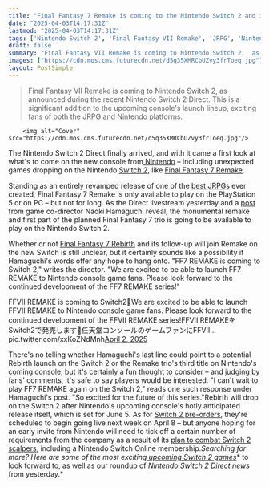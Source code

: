 ```yaml
---
title: "Final Fantasy 7 Remake is coming to the Nintendo Switch 2 and its sequels might too, as Square Enix says to 'look forward to the continued development' of the JRPG series"
date: "2025-04-03T14:17:31Z"
lastmod: "2025-04-03T14:17:31Z"
tags: ['Nintendo Switch 2', 'Final Fantasy VII Remake', 'JRPG', 'Nintendo']
draft: false
summary: "Final Fantasy VII Remake is coming to Nintendo Switch 2,  as announced during the recent Nintendo Switch 2 Direct.  This is a significant addition to the upcoming console's launch lineup, exciting fans of both the JRPG and Nintendo platforms."
images: ["https://cdn.mos.cms.futurecdn.net/d5q35XMRCbUZvy3frToeq.jpg"]
layout: PostSimple
---
```

> Final Fantasy VII Remake is coming to Nintendo Switch 2,  as announced during the recent Nintendo Switch 2 Direct.  This is a significant addition to the upcoming console's launch lineup, exciting fans of both the JRPG and Nintendo platforms.


        <img alt="Cover" src="https://cdn.mos.cms.futurecdn.net/d5q35XMRCbUZvy3frToeq.jpg"/>
        
The Nintendo Switch 2 Direct finally arrived, and with it came a first look at what's to come on the new console from[ <u>Nintendo</u>](https://www.gamesradar.com/platforms/nintendo/) – including unexpected games dropping on the Nintendo [<u>Switch 2</u>](https://www.gamesradar.com/nintendo-switch-2-guide/), like [<u>Final Fantasy 7 Remake</u>](https://www.gamesradar.com/final-fantasy-7-remake-guide/).

Standing as an entirely revamped release of one of the [<u>best JRPGs</u>](https://www.gamesradar.com/best-jrpgs/) ever created, Final Fantasy 7 Remake is only available to play on the PlayStation 5 or on PC – but not for long. As the Direct livestream yesterday and a [<u>post</u>](https://x.com/nhamaguc/status/1907444113466921468) from game co-director Naoki Hamaguchi reveal, the monumental remake and first part of the planned Final Fantasy 7 trio is going to be available to play on the Nintendo Switch 2.

Whether or not [<u>Final Fantasy 7 Rebirth</u>](https://www.gamesradar.com/final-fantasy-7-rebirth-guide/) and its follow-up will join Remake on the new Switch is still unclear, but it certainly sounds like a possibility if Hamaguchi's words offer any hope to hang onto. "FF7 REMAKE is coming to Switch 2," writes the director. "We are excited to be able to launch FF7 REMAKE to Nintendo console game fans. Please look forward to the continued development of the FF7 REMAKE series!"

FFVII REMAKE is coming to Switch2🎉We are excited to be able to launch FFVII REMAKE to Nintendo console game fans. Please look forward to the continued development of the FFVII REMAKE series!FFVII REMAKEをSwitch2で発売します🎉任天堂コンソールのゲームファンにFFVII… pic.twitter.com/xxKoZNdMnh[April 2, 2025](https://twitter.com/cantworkitout/status/1907444113466921468)

There's no telling whether Hamaguchi's last line could point to a potential Rebirth launch on the Switch 2 or the Remake trio's third title on Nintendo's coming console, but it's certainly a fun thought to consider – and judging by fans' comments, it's safe to say players would be interested. "I can't wait to play FF7 REMAKE again on the Switch 2," reads one such response under Hamaguchi's post. "So excited for the future of this series."Rebirth will drop on the Switch 2 after Nintendo's upcoming console's hotly anticipated release itself, which is set for June 5. As for [<u>Switch 2 pre-orders</u>](https://www.gamesradar.com/news/live/nintendo-switch-2-pre-orders-live/), they're scheduled to begin going live next week on April 8 – but anyone hoping for an early invite from Nintendo will need to tick off a certain number of requirements from the company as a result of its [<u>plan to combat Switch 2 scalpers</u>](https://www.gamesradar.com/platforms/nintendo-switch-2/nintendo-has-a-plan-to-combat-switch-2-scalpers-and-it-involves-a-nintendo-switch-online-membership-and-a-certain-amount-of-time-spent-in-game/), including a Nintendo Switch Online membership.*Searching for more? Here are some of the most exciting*[<em> </em><u><em>upcoming Switch 2 games</em></u>](https://www.gamesradar.com/upcoming-switch-2-games/)* to look forward to, as well as our roundup of *[<em>Nintendo Switch 2 Direct news</em>](https://www.gamesradar.com/news/live/nintendo-switch-2-direct-news-live-april-2-announcements/)* from yesterday.*
        